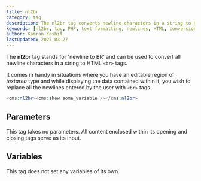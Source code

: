 ```yaml
---
title: nl2br
category: tag
description: The nl2br tag converts newline characters in a string to HTML BR tags, useful for displaying formatted text from textarea inputs.
keywords: [nl2br, tag, PHP, text formatting, newlines, HTML, conversion]
author: Kamran Kashif
lastUpdated: 2025-03-27
---
```


The **nl2br** tag stands for 'newline to BR' and can be used to convert all newline characters in a string to HTML `<br>` tags.

It comes in handy in situations where you have an editable region of _textarea_ type and while displaying the data contained within it, you wish to replace all the newlines entered by the user with `<br>` tags.

```php
<cms:nl2br><cms:show some_variable /></cms:nl2br>
```

## Parameters

This tag takes no parameters. All content enclosed within its opening and closing tags serve as its input.

## Variables

This tag does not set any variables of its own.
